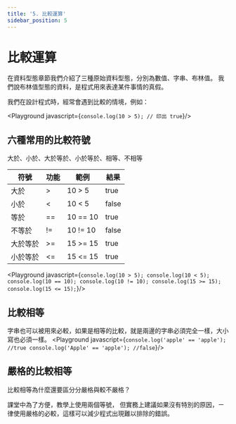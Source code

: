 ```yaml
---
title: '5. 比較運算'
sidebar_position: 5
---
```


# 比較運算
在資料型態章節我們介紹了三種原始資料型態，分別為數值、字串、布林值。
我們說布林值型態的資料，是程式用來表達某件事情的真假。

我們在設計程式時，經常會遇到比較的情境，例如：

<Playground javascript={`
console.log(10 > 5); // 印出 true
`}/>

## 六種常用的比較符號
大於、小於、大於等於、小於等於、相等、不相等

|符號|功能|範例|結果|
|-|-|-|-|
|大於|>|10 > 5|true|
|小於|<|10 < 5|false|
|等於|==|10 == 10|true|
|不等於|!=|10 != 10|false|
|大於等於|>=|15 >= 15|true|
|小於等於|<=|15 <= 15|true|

<Playground javascript={`
console.log(10 > 5);
console.log(10 < 5);
console.log(10 == 10);
console.log(10 != 10);
console.log(15 >= 15);
console.log(15 <= 15);
`}/>

## 比較相等
字串也可以被用來必較，如果是相等的比較，就是兩邊的字串必須完全一樣，大小寫也必須一樣。
<Playground javascript={`
console.log('apple' == 'apple'); //true
console.log('Apple' == 'apple'); //false
`}/>

## 嚴格的比較相等
比較相等為什麼還要區分分嚴格與較不嚴格？

課堂中為了方便，教學上使用兩個等號，
但實務上建議如果沒有特別的原因，ㄧ律使用嚴格的必較，這樣可以減少程式出現難以排除的錯誤。